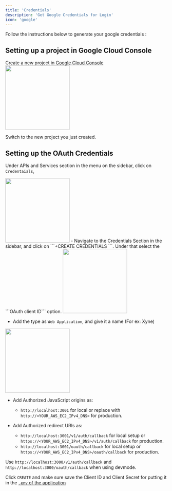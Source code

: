 ```yaml
---
title: 'Credentials'
description: 'Get Google Credentials for Login'
icon: 'google'
---
```


Follow the instructions below to generate your google credentials : 

## Setting up a project in Google Cloud Console
Create a new project in [Google Cloud Console](https://console.cloud.google.com/projectcreate) 
<img height="200" src="../images/oauth-1.png" />

Switch to the new project you just created.

## Setting up the OAuth Credentials
Under APIs and Services section in the menu on the sidebar, click on ```Credentaials```,

<img height="200" src="../images/oauth-4.png" />
- Navigate to the Credentials Section in the sidebar, and click on  ```+CREATE CREDENTIALS ```. 
Under that select the ```OAuth client ID``` option. 
<img height="200" src="../images/oauth-5.png" />

- Add the type as ```Web Application```, and give it a name (For ex: Xyne)
<img height="200" src="../images/oauth-6.png" />

- Add Authorized JavaScript origins as:
    - ```http://localhost:3001``` for local or replace with ```http://<YOUR_AWS_EC2_IPv4_DNS>``` for production.

- Add Authorized redirect URIs as:
    - ```http://localhost:3001/v1/auth/callback``` for local setup or ```https://<YOUR_AWS_EC2_IPv4_DNS>/v1/auth/callback``` for production.
    - ```http://localhost:3001/oauth/callback``` for local setup or ```https://<YOUR_AWS_EC2_IPv4_DNS>/oauth/callback``` for production.

<Note> Use ```http://localhost:3000/v1/auth/callback``` and ```http://localhost:3000/oauth/callback``` when using devmode.</Note>

Click ```CREATE``` and make sure save the Client ID and Client Secret for putting it in the [```.env``` of the application](https://xyne.mintlify.app/quickstart#post-execution-steup-environment-variables)



